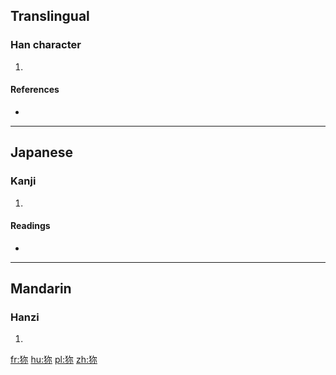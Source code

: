 {{also|獮}}
==Translingual==

===Han character===
{{Han char|rn=94|rad=犬|as=05|sn=8|four=|canj=KHNF}}

# {{defn|Han|sort=犬05}}

====References====
* {{Han ref|kx=0709.181|hdz=21341.041|uh=72DD|ud=29405}}

----

==Japanese==

===Kanji===
{{ja-kanji|grade=|rs=犬05}}

# {{defn|lang=ja|sort=犬05}}

====Readings====
* {{ja-readings|on=[[せん]] (sen)|kun=}}

----

==Mandarin==

===Hanzi===
{{cmn-hanzi|tra=獮|pin=[[xiǎn]] ([[xian3]])|wg=hsien<sup>3</sup>}}

# {{defn|lang=cmn|sort=犬05}}

[[fr:狝]]
[[hu:狝]]
[[pl:狝]]
[[zh:狝]]